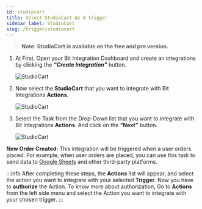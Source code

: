 ```yaml
---
id: studiocart
title: Select StudioCart As A trigger
sidebar_label: StudioCart
slug: /trigger/studiocart
---
```



> **Note: StudioCart is available on the free and pro version.**

1. At First, Open your Bit Integration Dashboard and create an integrations by clicking the **_“Create Integration”_** button.

   <Image src="trigger/_create-integrations" alt="StudioCart" w="1020" h="350" />

2. Now select the **StudioCart** that you want to integrate with Bit Integrations **Actions**.

   <Image src="trigger/studiocart/select-trigger" alt="StudioCart" w="1020" h="350" />

3. Select the Task from the Drop-Down list that you want to integrate with Bit Integrations **Actions**. And click on the **“Next”** button.

   <Image src="trigger/studiocart/select-form-or-task-name" alt="StudioCart" w="1020" h="350"/>

**New Order Created:** This integration will be triggered when a user orders placed. For example, when user orders are placed, you can use this task to send data to [Google Sheets](https://docs.bit-integrations.bitapps.pro/integrations/google-sheet) and other third-party platforms.

:::info
  After completing these steps, the **Actions** list will appear, and select the action you want to integrate with your selected **Trigger**. Now you have to **authorize** the Action. To know more about authorization, Go to **Actions** from the left side menu and select the Action you want to integrate with your chosen trigger.
:::

<Feedback/>